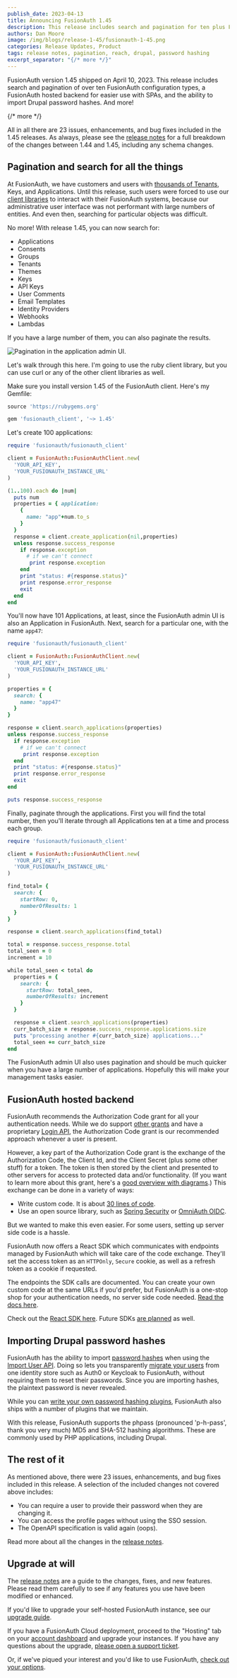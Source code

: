 ```yaml
---
publish_date: 2023-04-13 
title: Announcing FusionAuth 1.45
description: This release includes search and pagination for ten plus FusionAuth configuration types, a FusionAuth hosted backend for easier use with SPAs, and the ability to import Drupal password hashes.
authors: Dan Moore
image: /img/blogs/release-1-45/fusionauth-1-45.png
categories: Release Updates, Product
tags: release notes, pagination, reach, drupal, password hashing
excerpt_separator: "{/* more */}"
---
```


FusionAuth version 1.45 shipped on April 10, 2023. This release includes search and pagination of over ten FusionAuth configuration types, a FusionAuth hosted backend for easier use with SPAs, and the ability to import Drupal password hashes. And more!

{/* more */}

All in all there are 23 issues, enhancements, and bug fixes included in the 1.45 releases. As always, please see the [release notes](/docs/release-notes/#version-1-45-0) for a full breakdown of the changes between 1.44 and 1.45, including any schema changes.

## Pagination and search for all the things

At FusionAuth, we have customers and users with [thousands of Tenants](/blog/2021/03/29/seegno-thousands-tenants), Keys, and Applications. Until this release, such users were forced to use our [client libraries](/docs/v1/tech/client-libraries/) to interact with their FusionAuth systems, because our administrative user interface was not performant with large numbers of entities. And even then, searching for particular objects was difficult.

No more! With release 1.45, you can now search for:

* Applications
* Consents
* Groups
* Tenants
* Themes
* Keys
* API Keys
* User Comments
* Email Templates
* Identity Providers
* Webhooks
* Lambdas

If you have a large number of them, you can also paginate the results. 

![Pagination in the application admin UI.](/img/blogs/release-1-45/paginate.png)

Let's walk through this here. I'm going to use the ruby client library, but you can use curl or any of the other client libraries as well.

Make sure you install version 1.45 of the FusionAuth client. Here's my Gemfile:

```ruby
source 'https://rubygems.org'

gem 'fusionauth_client', '~> 1.45'
```

Let's create 100 applications:

```ruby
require 'fusionauth/fusionauth_client'

client = FusionAuth::FusionAuthClient.new(
  'YOUR_API_KEY',
  'YOUR_FUSIONAUTH_INSTANCE_URL'
)

(1..100).each do |num|
  puts num
  properties = { application: 
    {
      name: "app"+num.to_s
    }
  }
  response = client.create_application(nil,properties)
  unless response.success_response
    if response.exception
      # if we can't connect
       print response.exception
    end
    print "status: #{response.status}"
    print response.error_response
    exit
  end
end
```

You'll now have 101 Applications, at least, since the FusionAuth admin UI is also an Application in FusionAuth. Next, search for a particular one, with the name `app47`:

```ruby
require 'fusionauth/fusionauth_client'

client = FusionAuth::FusionAuthClient.new(
  'YOUR_API_KEY',
  'YOUR_FUSIONAUTH_INSTANCE_URL'
)

properties = { 
  search: {
    name: "app47"
  }
}

response = client.search_applications(properties)
unless response.success_response
  if response.exception
    # if we can't connect
     print response.exception
  end
  print "status: #{response.status}"
  print response.error_response
  exit
end

puts response.success_response
```

Finally, paginate through the applications. First you will find the total number, then you'll iterate through all Applications ten at a time and process each group.

```ruby
require 'fusionauth/fusionauth_client'

client = FusionAuth::FusionAuthClient.new(
  'YOUR_API_KEY',
  'YOUR_FUSIONAUTH_INSTANCE_URL'
)

find_total= { 
  search: {
    startRow: 0,
    numberOfResults: 1
  }
}

response = client.search_applications(find_total)

total = response.success_response.total
total_seen = 0
increment = 10

while total_seen < total do
  properties = { 
    search: {
      startRow: total_seen,
      numberOfResults: increment
    }
  }

  response = client.search_applications(properties)
  curr_batch_size = response.success_response.applications.size
  puts "processing another #{curr_batch_size} applications..."
  total_seen += curr_batch_size 
end
```

The FusionAuth admin UI also uses pagination and should be much quicker when you have a large number of applications. Hopefully this will make your management tasks easier.

## FusionAuth hosted backend

FusionAuth recommends the Authorization Code grant for all your authentication needs. While we do support [other grants](/docs/v1/tech/oauth/) and have a proprietary [Login API](/docs/v1/tech/apis/login), the Authorization Code grant is our recommended approach whenever a user is present.

However, a key part of the Authorization Code grant is the exchange of the Authorization Code, the Client Id, and the Client Secret (plus some other stuff) for a token. The token is then stored by the client and presented to other servers for access to protected data and/or functionality. (If you want to learn more about this grant, here's a [good overview with diagrams](/learn/expert-advice/oauth/oauth-token-storage).) This exchange can be done in a variety of ways:

* Write custom code. It is about [30 lines of code](https://github.com/FusionAuth/fusionauth-example-5-minute-guide/blob/master/routes/index.js#L52).
* Use an open source library, such as [Spring Security](https://docs.spring.io/spring-security/reference/servlet/oauth2/client/authorization-grants.html) or [OmniAuth OIDC](https://github.com/omniauth/omniauth_openid_connect).

But we wanted to make this even easier. For some users, setting up server side code is a hassle.

FusionAuth now offers a React SDK which communicates with endpoints managed by FusionAuth which will take care of the code exchange. They'll set the access token as an `HTTPOnly`, `Secure` cookie, as well as a refresh token as a cookie if requested.

The endpoints the SDK calls are documented. You can create your own custom code at the same URLs if you'd prefer, but FusionAuth is a one-stop shop for your authentication needs, no server side code needed. [Read the docs here](/docs/v1/tech/apis/hosted-backend).

Check out the [React SDK here](https://github.com/FusionAuth/fusionauth-react-sdk/). Future SDKs [are planned](https://github.com/FusionAuth/fusionauth-issues/issues/2078) as well.

## Importing Drupal password hashes

FusionAuth has the ability to import [password hashes](/docs/v1/tech/reference/password-hashes) when using the [Import User API](/docs/v1/tech/apis/users#import-users). Doing so lets you transparently [migrate your users](/docs/v1/tech/migration-guide/) from one identity store such as Auth0 or Keycloak to FusionAuth, without requiring them to reset their passwords. Since you are importing hashes, the plaintext password is never revealed.

While you can [write your own password hashing plugins](/docs/v1/tech/plugins/), FusionAuth also ships with a number of plugins that we maintain.

With this release, FusionAuth supports the phpass (pronounced 'p-h-pass', thank you very much) MD5 and SHA-512 hashing algorithms. These are commonly used by PHP applications, including Drupal.

## The rest of it

As mentioned above, there were 23 issues, enhancements, and bug fixes included in this release. A selection of the included changes not covered above includes:

* You can require a user to provide their password when they are changing it.
* You can access the profile pages without using the SSO session.
* The OpenAPI specification is valid again (oops).

Read more about all the changes in the [release notes](/docs/release-notes/#version-1-45-0).

## Upgrade at will

The [release notes](/docs/release-notes/#version-1-45-0) are a guide to the changes, fixes, and new features. Please read them carefully to see if any features you use have been modified or enhanced.

If you'd like to upgrade your self-hosted FusionAuth instance, see our [upgrade guide](/docs/v1/tech/admin-guide/upgrade). 

If you have a FusionAuth Cloud deployment, proceed to the "Hosting" tab on your <a href="https://account.fusionauth.io/account/deployment/" target="_blank">account dashboard</a> and upgrade your instances. If you have any questions about the upgrade, <a href="https://account.fusionauth.io/account/support/" target="_blank">please open a support ticket</a>.

Or, if we've piqued your interest and you'd like to use FusionAuth, [check out your options](/pricing).
